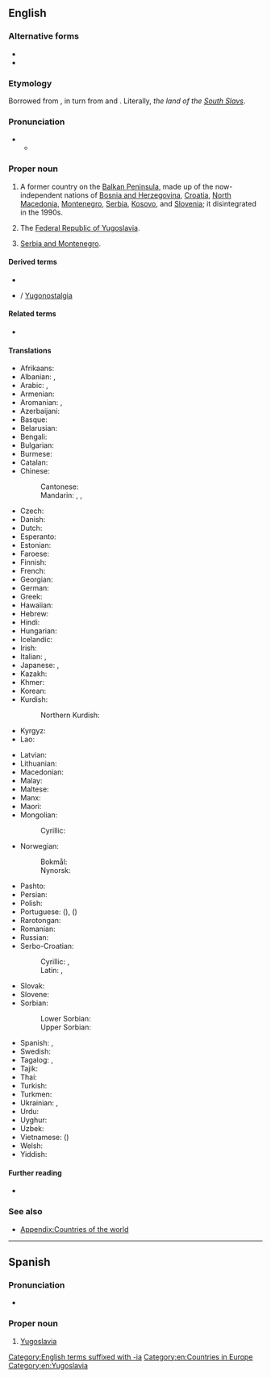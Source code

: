 ==English==

===Alternative forms===
* {{alter|en|Jugoslavia||common pre-WWII spelling}}
* {{alter|en|Yougoslavia|}}

===Etymology===
Borrowed from {{bor|en|sh|Jugoslavija}}, in turn from {{m|sh|jug||south}} and {{m|sh|slavija||''[[Slavia]]'', the land of the [[Slav]]s}}. Literally, ''the land of the [[Wikipedia:South Slavs|South Slavs]]''.

===Pronunciation===
* {{IPA|en|/juːɡəˈslɑːvi.ə/}}
** {{audio|en|LL-Q1860 (eng)-Vealhurl-Yugoslavia.wav|Audio (UK)}}

===Proper noun===
{{en-proper noun}}

# {{senseid|en|Q36704}} {{lb|en|historical}} A former country on the [[Balkan Peninsula]], made up of the now-independent nations of [[Bosnia and Herzegovina]], [[Croatia]], [[North Macedonia]], [[Montenegro]], [[Serbia]], [[Kosovo]], and [[Slovenia]]; it disintegrated in the 1990s.
# The [[Federal Republic of Yugoslavia]].
# {{lb|en|nonstandard}} [[Serbia and Montenegro]].

====Derived terms====
* {{l|en|Yugosphere}}
* {{l|en|Yugo-nostalgia}} / [[Yugonostalgia]]

====Related terms====
* {{l|en|Yugoslav}}

====Translations====
{{trans-top|id=Q36704|former country in the Balkans}}
* Afrikaans: {{t|af|Joego-Slawië}}
* Albanian: {{t|sq|Jugosllavi|f}} {{qualifier|indedinite}}, {{t|sq|Jugosllavia}} {{qualifier|definite}}
* Arabic: {{t|ar|يُوغُسْلَافِيَا|f|tr=yūḡoslāviyā}}, {{t|ar|يُوجُوسْلَافِيَا|f|tr=yūgoslāviyā}}
* Armenian: {{t|hy|Հարավսլավիա}}
* Aromanian: {{t|rup|Iuguslavii|f}} {{qualifier|indefinite}}, {{t|rup|Iuguslavia}} {{qualifier|definite}}
* Azerbaijani: {{t|az|Yuqoslaviya}}
* Basque: {{t+|eu|Jugoslavia}}
* Belarusian: {{t|be|Югасла́вія|f}}
* Bengali: {{t|bn|যুগোশ্লাভিয়া}}
* Bulgarian: {{t|bg|Югосла́вия|f}}
* Burmese: {{t|my|ယူဂိုဆလားဗီးယား}}
* Catalan: {{t|ca|Iugoslàvia|f}}
* Chinese:
*: Cantonese: {{t|yue|南斯拉夫|tr=naam4 si1 laai1 fu1}}
*: Mandarin: {{t+|cmn|南斯拉夫|tr=Nánsīlāfū}}, {{t|cmn|南聯盟}}, {{t|cmn|南联盟|tr=Nánliánméng}}
* Czech: {{t+|cs|Jugoslávie|f}}
* Danish: {{t|da|Jugoslavien}}
* Dutch: {{t+|nl|Joegoslavië|n}}
* Esperanto: {{t|eo|Jugoslavio}}
* Estonian: {{t|et|Jugoslaavia}}
* Faroese: {{t|fo|Jugoslavia}}
* Finnish: {{t+|fi|Jugoslavia}}
* French: {{t+|fr|Yougoslavie|f}}
* Georgian: {{t|ka|იუგოსლავია}}
* German: {{t+|de|Jugoslawien|n}}
* Greek: {{t+|el|Γιουγκοσλαβία|f}}
* Hawaiian: {{t|haw|Iugosolawia}}
* Hebrew: {{t|he|יוּגוֹסְלַבְיָה|f}}
* Hindi: {{t|hi|यूगोस्लाविया}}
* Hungarian: {{t+|hu|Jugoszlávia}}
* Icelandic: {{t|is|Júgóslavía|f}}
* Irish: {{t|ga|Iúgslaiv|f|alt=an Iúgslaiv}}
* Italian: {{t|it|Jugoslavia}}, {{t+|it|Iugoslavia|f}}
* Japanese: {{t|ja|ユーゴスラビア|tr=Yūgosurabia}}, {{t|ja|ユーゴスラヴィア|tr=Yūgosuravia}}
* Kazakh: {{t|kk|Югославия}}
* Khmer: {{t+|km|យូហ្គោស្លាវ}}
* Korean: {{t+|ko|^유고슬라비아}}
* Kurdish:
*: Northern Kurdish: {{t|kmr|Yûgoslavya}}
* Kyrgyz: {{t+|ky|Югославия}}
* Lao: {{t|lo|ຢູໂກສະລາເວັຍ}}
{{trans-mid}}
* Latvian: {{t|lv|Dienvidslāvija|f}}
* Lithuanian: {{t|lt|Jugoslavija|f}}
* Macedonian: {{t+|mk|Југославија|f}}
* Malay: {{t|ms|Yugoslavia}}
* Maltese: {{t|mt|Jugoslavja|f|alt=il-Jugoslavja}}
* Manx: {{t|gv|Yn [[Yugoslaavey]]}}
* Maori: {{t|mi|Ukorāwia}}
* Mongolian:
*: Cyrillic: {{t|mn|Югослав}}
* Norwegian:
*: Bokmål: {{t|nb|Jugoslavia}}
*: Nynorsk: {{t|nn|Jugoslavia}}
* Pashto: {{t|ps|يوګوسلاويا|f|tr=yugoslāwyã}}
* Persian: {{t|fa|یوگسلاوی|tr=yugoslâvi}}
* Polish: {{t+|pl|Jugosławia|f}}
* Portuguese: {{t+|pt|Jugoslávia|f}} ({{qualifier|Portugal}}), {{t+|pt|Iugoslávia|f}} ({{qualifier|Brazil}})
* Rarotongan: {{t|rar|Ūkotaravia}}
* Romanian: {{t|ro|Iugoslavia|f}}
* Russian: {{t+|ru|Югосла́вия|f}}
* Serbo-Croatian:
*: Cyrillic: {{t|sh|Југо̀сла̄вија|f}}, {{t|sh|Југосла̏вија|f}}
*: Latin: {{t+|sh|Jugòslāvija|f}}, {{t+|sh|Jugoslȁvija|f}}
* Slovak: {{t|sk|Juhoslávia|f}}
* Slovene: {{t+|sl|Jugoslávija|f}}
* Sorbian:
*: Lower Sorbian: {{t|dsb|Jugosłowjańska|f}}
*: Upper Sorbian: {{t|hsb|Juhosłowjanska|f}}
* Spanish: {{t+|es|Yugoslavia|f}}, {{t+|es|Yugoeslavia|f}}
* Swedish: {{t+|sv|Jugoslavien|n}}
* Tagalog: {{t|tl|Yugoslabya}}, {{t|tl|Hugoslabya}}
* Tajik: {{t+|tg|Югославия}}
* Thai: {{t|th|ยูโกสลาเวีย}}
* Turkish: {{t+|tr|Yugoslavya}}
* Turkmen: {{t|tk|Ýugoslawiýa}}
* Ukrainian: {{t|uk|Югосла́вія|f}}, {{t|uk|Юґосла́вія|f}}
* Urdu: {{t|ur|یوگوسلاویہ|m|tr=yūgoslāviyā}}
* Uyghur: {{t|ug|يۇگوسلاۋىيە}}
* Uzbek: {{t|uz|Yugoslaviya}}
* Vietnamese: {{t+|vi|Nam Tư}} ({{t|vi|南斯}})
* Welsh: {{t+|cy|Iwgoslafia}}
* Yiddish: {{t|yi|יוגאָסלאַוויע}}
{{trans-bottom}}

====Further reading====
* {{pedia}}

===See also===
* [[Appendix:Countries of the world]]

[[Category:English terms suffixed with -ia]]
[[Category:en:Countries in Europe]]
[[Category:en:Yugoslavia]]

----

==Spanish==

===Pronunciation===
{{es-IPA}}
* {{audio|es|LL-Q1321 (spa)-Rodelar-Yugoslavia.wav|Audio}}

===Proper noun===
{{es-proper noun|f}}

# [[#English|Yugoslavia]]